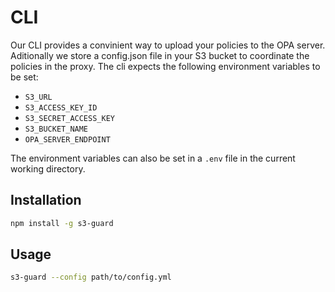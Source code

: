 # CLI

Our CLI provides a convinient way to upload your policies to the OPA server.
Aditionally we store a config.json file in your S3 bucket to coordinate the policies in the proxy. The cli expects
the following environment variables to be set:

- `S3_URL`
- `S3_ACCESS_KEY_ID`
- `S3_SECRET_ACCESS_KEY`
- `S3_BUCKET_NAME`
- `OPA_SERVER_ENDPOINT`

The environment variables can also be set in a `.env` file in the current working directory.

## Installation

```bash
npm install -g s3-guard
```

## Usage

```bash
s3-guard --config path/to/config.yml
```
